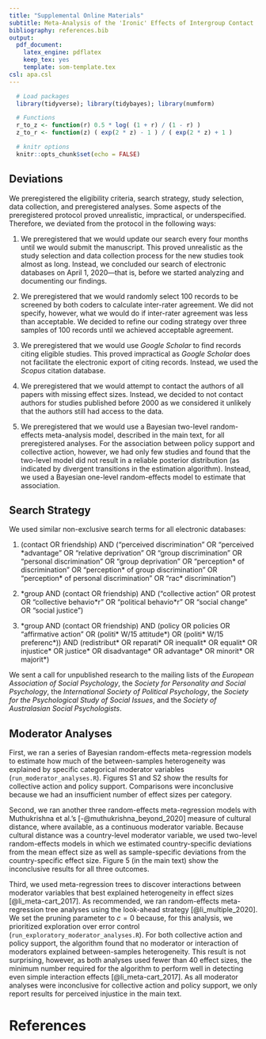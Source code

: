 ```yaml
---
title: "Supplemental Online Materials"
subtitle: Meta-Analysis of the 'Ironic' Effects of Intergroup Contact
bibliography: references.bib
output:
  pdf_document:
    latex_engine: pdflatex
    keep_tex: yes
    template: som-template.tex
csl: apa.csl
---
```


```r

  # Load packages
  library(tidyverse); library(tidybayes); library(numform)

  # Functions
  r_to_z <- function(r) 0.5 * log( (1 + r) / (1 - r) )
  z_to_r <- function(z) ( exp(2 * z) - 1 ) / ( exp(2 * z) + 1 )

  # knitr options
  knitr::opts_chunk$set(echo = FALSE)

```

## Deviations 

We preregistered the eligibility criteria, search strategy, study selection, data collection, and preregistered analyses. Some aspects of the preregistered protocol proved unrealistic, impractical, or underspecified. Therefore, we deviated from the protocol in the following ways:

1. We preregistered that we would update our search every four months until we would submit the manuscript. This proved unrealistic as the study selection and data collection process for the new studies took almost as long. Instead, we concluded our search of electronic databases on April 1, 2020—that is, before we started analyzing and documenting our findings.

2. We preregistered that we would randomly select 100 records to be screened by both coders to calculate inter-rater agreement. We did not specify, however, what we would do if inter-rater agreement was less than acceptable. We decided to refine our coding strategy over three samples of 100 records until we achieved acceptable agreement.

3. We preregistered that we would use *Google Scholar* to find records citing eligible studies. This proved impractical as *Google Scholar* does not facilitate the electronic export of citing records. Instead, we used the *Scopus* citation database.

4. We preregistered that we would attempt to contact the authors of all papers with missing effect sizes. Instead, we decided to not contact authors for studies published before 2000 as we considered it unlikely that the authors still had access to the data.

5. We preregistered that we would use a Bayesian two-level random-effects meta-analysis model, described in the main text, for all preregistered analyses. For the association between policy support and collective action, however, we had only few studies and found that the two-level model did not result in a reliable posterior distribution (as indicated by divergent transitions in the estimation algorithm). Instead, we used a Bayesian one-level random-effects model to estimate that association.

## Search Strategy

We used similar non-exclusive search terms for all electronic databases:

1. (contact OR friendship) AND (“perceived discrimination” OR “perceived \*advantage” OR “relative deprivation” OR “group discrimination” OR “personal discrimination” OR “group deprivation” OR “perception\* of discrimination” OR “perception* of group discrimination” OR “perception* of personal discrimination” OR “rac\* discrimination”)

2. \*group AND (contact OR friendship) AND (“collective action” OR protest OR “collective behavio\*r” OR “political behavio\*r” OR “social change” OR “social justice”)

3. \*group AND (contact OR friendship) AND (policy OR policies OR “affirmative action” OR (politi* W/15 attitude\*) OR (politi\* W/15 preferenc\*)) AND (redistribut\* OR reparati\* OR inequalit\* OR equalit\* OR injustice\* OR justice\* OR disadvantage\* OR advantage\* OR minorit\* OR majorit\*)

\noindent We sent a call for unpublished research to the mailing lists of the *European Association of Social Psychology*, the *Society for Personality and Social Psychology*, the *International Society of Political Psychology*, the *Society for the Psychological Study of Social Issues*, and the *Society of Australasian Social Psychologists*.

## Moderator Analyses

First, we ran a series of Bayesian random-effects meta-regression models to estimate how much of the between-samples heterogeneity was explained by specific categorical moderator variables (`run_moderator_analyses.R`). Figures S1 and S2 show the results for collective action and policy support. Comparisons were inconclusive because we had an insufficient number of effect sizes per category. 

Second, we ran another three random-effects meta-regression models with Muthukrishna et al.'s [-@muthukrishna_beyond_2020] measure of cultural distance, where available, as a continuous moderator variable. Because cultural distance was a country-level moderator variable, we used two-level random-effects models in which we estimated country-specific deviations from the mean effect size as well as sample-specific deviations from the country-specific effect size. Figure 5 (in the main text) show the inconclusive results for all three outcomes. 

Third, we used meta-regression trees to discover interactions between moderator variables that best explained heterogeneity in effect sizes [@li_meta-cart_2017]. As recommended, we ran random-effects meta-regression tree analyses using the look-ahead strategy [@li_multiple_2020]. We set the pruning parameter to $c = 0$ because, for this analysis, we prioritized exploration over error control (`run_exploratory_moderator_analyses.R`). For both collective action and policy support, the algorithm found that no moderator or interaction of moderators explained between-samples heterogeneity. This result is not surprising, however, as both analyses used fewer than 40 effect sizes, the minimum number required for the algorithm to perform well in detecting even simple interaction effects [@li_meta-cart_2017]. As all moderator analyses were inconclusive for collective action and policy support, we only report results for perceived injustice in the main text.

```{=latex}
\begin{figure*}
\centering
\caption{Estimated effect sizes for the association between intergroup contact and collective action as a function of various categorical moderator variables}
\includegraphics[scale=1]{../figures/figure-s1}
\caption*{\textit{Note.} Intervals enclose the 95\% most plausible estimates of the category-specific effect size. Shaded ribbons enclose the 95\% most plausible estimates of the mean effect size from the main analyses. Percentages indicate the estimated between-sample variance explained by each moderator variable.}
\label{fig:s1}
\end{figure*}

\begin{figure*}
\centering
\caption{Estimated effect sizes for the association between intergroup contact and policy support as a function of various categorical moderator variables}
\includegraphics[scale=1]{../figures/figure-s2}
\caption*{\textit{Note.} Intervals enclose the 95\% most plausible estimates of the category-specific effect size. Shaded ribbons enclose the 95\% most plausible estimates of the mean effect size from the main analyses. Percentages indicate the estimated between-sample variance explained by each moderator variable.}
\label{fig:s2}
\end{figure*}
```

\newpage

# References

\begingroup

\noindent
\setlength{\parindent}{-0.5in}
\setlength{\leftskip}{0.5in}

<div id="refs"></div>

\endgroup

